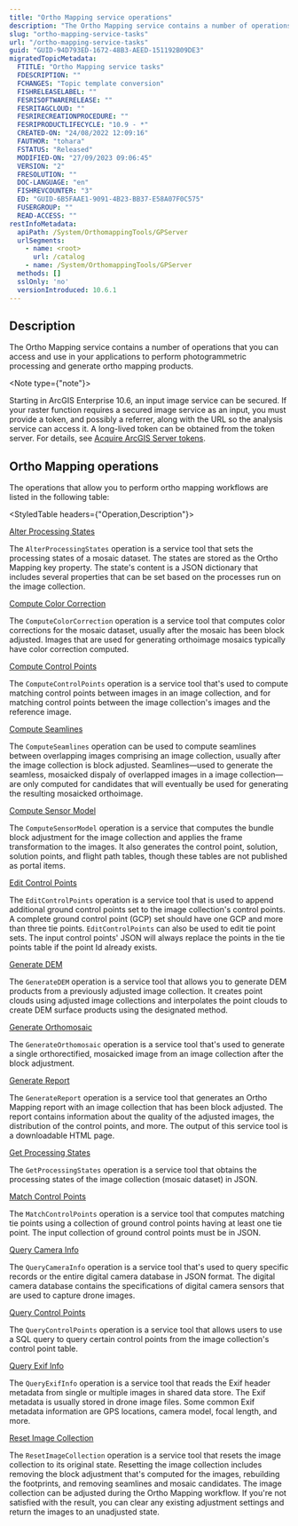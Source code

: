 ```yaml
---
title: "Ortho Mapping service operations"
description: "The Ortho Mapping service contains a number of operations that you can access and use in your applications."
slug: "ortho-mapping-service-tasks"
url: "/ortho-mapping-service-tasks"
guid: "GUID-94D793ED-1672-48B3-AEED-151192B09DE3"
migratedTopicMetadata:
  FTITLE: "Ortho Mapping service tasks"
  FDESCRIPTION: ""
  FCHANGES: "Topic template conversion"
  FISHRELEASELABEL: ""
  FESRISOFTWARERELEASE: ""
  FESRITAGCLOUD: ""
  FESRIRECREATIONPROCEDURE: ""
  FESRIPRODUCTLIFECYCLE: "10.9 - *"
  CREATED-ON: "24/08/2022 12:09:16"
  FAUTHOR: "tohara"
  FSTATUS: "Released"
  MODIFIED-ON: "27/09/2023 09:06:45"
  VERSION: "2"
  FRESOLUTION: ""
  DOC-LANGUAGE: "en"
  FISHREVCOUNTER: "3"
  ED: "GUID-6B5FAAE1-9091-4B23-BB37-E58A07F0C575"
  FUSERGROUP: ""
  READ-ACCESS: ""
restInfoMetadata:
  apiPath: /System/OrthomappingTools/GPServer
  urlSegments:
    - name: <root>
      url: /catalog
    - name: /System/OrthomappingTools/GPServer
  methods: []
  sslOnly: 'no'
  versionIntroduced: 10.6.1
---
```


## Description

The Ortho Mapping service contains a number of operations that you can access and use in your applications to perform photogrammetric processing and generate ortho mapping products.

<Note type={"note"}>

Starting in ArcGIS Enterprise 10.6, an input image service can be secured. If your raster function requires a secured image service as an input, you must provide a token, and possibly a referrer, along with the URL so the analysis service can access it. A long-lived token can be obtained from the token server. For details, see [Acquire ArcGIS Server tokens](https://enterprise.arcgis.com/en/server/latest/administer/windows/acquiring-arcgis-tokens.htm).

</Note>

## Ortho Mapping operations

The operations that allow you to perform ortho mapping workflows are listed in the following table:

<StyledTable headers={"Operation,Description"}>

<StyledTableRow>

<StyledTableCell cellStyle="markdown">

[Alter Processing States](/alter-processing-states)

</StyledTableCell>

<StyledTableCell cellStyle="markdown">

The `AlterProcessingStates`  operation is a service tool that sets the processing states of a mosaic dataset. The states are stored as the Ortho Mapping key property. The state's content is a JSON dictionary that includes several properties that can be set based on the processes run on the image collection.

</StyledTableCell>

</StyledTableRow>

<StyledTableRow>

<StyledTableCell cellStyle="markdown">

[Compute Color Correction](/compute-color-correction)

</StyledTableCell>

<StyledTableCell cellStyle="markdown">

The `ComputeColorCorrection`  operation is a service tool that computes color corrections for the mosaic dataset, usually after the mosaic has been block adjusted. Images that are used for generating orthoimage mosaics typically have color correction computed.

</StyledTableCell>

</StyledTableRow>

<StyledTableRow>

<StyledTableCell cellStyle="markdown">

[Compute Control Points](/compute-control-points)

</StyledTableCell>

<StyledTableCell cellStyle="markdown">

The `ComputeControlPoints`  operation is a service tool that's used to compute matching control points between images in an image collection, and for matching control points between the image collection's images and the reference image.

</StyledTableCell>

</StyledTableRow>

<StyledTableRow>

<StyledTableCell cellStyle="markdown">

[Compute Seamlines](/compute-seamlines)

</StyledTableCell>

<StyledTableCell cellStyle="markdown">

The `ComputeSeamlines`  operation can be used to compute seamlines between overlapping images comprising an image collection, usually after the image collection is block adjusted. Seamlines—used to generate the seamless, mosaicked dispaly of overlapped images in a image collection—are only computed for candidates that will eventually be used for generating the resulting mosaicked orthoimage.

</StyledTableCell>

</StyledTableRow>

<StyledTableRow>

<StyledTableCell cellStyle="markdown">

[Compute Sensor Model](/compute-sensor-model)

</StyledTableCell>

<StyledTableCell cellStyle="markdown">

The `ComputeSensorModel`  operation is a service that computes the bundle block adjustment for the image collection and applies the frame transformation to the images. It also generates the control point, solution, solution points, and flight path tables, though these tables are not published as portal items.

</StyledTableCell>

</StyledTableRow>

<StyledTableRow>

<StyledTableCell cellStyle="markdown">

[Edit Control Points](/edit-control-points)

</StyledTableCell>

<StyledTableCell cellStyle="markdown">

The `EditControlPoints`  operation is a service tool that is used to append additional ground control points set to the image collection's control points. A complete ground control point (GCP) set should have one GCP and more than three tie points. `EditControlPoints`  can also be used to edit tie point sets. The input control points' JSON will always replace the points in the tie points table if the point Id already exists.

</StyledTableCell>

</StyledTableRow>

<StyledTableRow>

<StyledTableCell cellStyle="markdown">

[Generate DEM](/generate-dem)

</StyledTableCell>

<StyledTableCell cellStyle="markdown">

The `GenerateDEM`  operation is a service tool that allows you to generate DEM products from a previously adjusted image collection. It creates point clouds using adjusted image collections and interpolates the point clouds to create DEM surface products using the designated method.

</StyledTableCell>

</StyledTableRow>

<StyledTableRow>

<StyledTableCell cellStyle="markdown">

[Generate Orthomosaic](/generate-orthomosaic)

</StyledTableCell>

<StyledTableCell cellStyle="markdown">

The `GenerateOrthomosaic`  operation is a service tool that's used to generate a single orthorectified, mosaicked image from an image collection after the block adjustment.

</StyledTableCell>

</StyledTableRow>

<StyledTableRow>

<StyledTableCell cellStyle="markdown">

[Generate Report](/generate-report)

</StyledTableCell>

<StyledTableCell cellStyle="markdown">

The `GenerateReport`  operation is a service tool that generates an Ortho Mapping report with an image collection that has been block adjusted. The report contains information about the quality of the adjusted images, the distribution of the control points, and more. The output of this service tool is a downloadable HTML page.

</StyledTableCell>

</StyledTableRow>

<StyledTableRow>

<StyledTableCell cellStyle="markdown">

[Get Processing States](/get-processing-states)

</StyledTableCell>

<StyledTableCell cellStyle="markdown">

The `GetProcessingStates`  operation is a service tool that obtains the processing states of the image collection (mosaic dataset) in JSON.

</StyledTableCell>

</StyledTableRow>

<StyledTableRow>

<StyledTableCell cellStyle="markdown">

[Match Control Points](/match-control-points)

</StyledTableCell>

<StyledTableCell cellStyle="markdown">

The `MatchControlPoints`  operation is a service tool that computes matching tie points using a collection of ground control points having at least one tie point. The input collection of ground control points must be in JSON.

</StyledTableCell>

</StyledTableRow>

<StyledTableRow>

<StyledTableCell cellStyle="markdown">

[Query Camera Info](/query-camera-info)

</StyledTableCell>

<StyledTableCell cellStyle="markdown">

The `QueryCameraInfo`  operation is a service tool that's used to query specific records or the entire digital camera database in JSON format. The digital camera database contains the specifications of digital camera sensors that are used to capture drone images.

</StyledTableCell>

</StyledTableRow>

<StyledTableRow>

<StyledTableCell cellStyle="markdown">

[Query Control Points](/query-control-points)

</StyledTableCell>

<StyledTableCell cellStyle="markdown">

The `QueryControlPoints`  operation is a service tool that allows users to use a SQL query to query certain control points from the image collection's control point table.

</StyledTableCell>

</StyledTableRow>

<StyledTableRow>

<StyledTableCell cellStyle="markdown">

[Query Exif Info](/query-exif-info)

</StyledTableCell>

<StyledTableCell cellStyle="markdown">

The `QueryExifInfo`  operation is a service tool that reads the Exif header metadata from single or multiple images in shared data store. The Exif metadata is usually stored in drone image files. Some common Exif metadata information are GPS locations, camera model, focal length, and more.

</StyledTableCell>

</StyledTableRow>

<StyledTableRow>

<StyledTableCell cellStyle="markdown">

[Reset Image Collection](/reset-image-collection)

</StyledTableCell>

<StyledTableCell cellStyle="markdown">

The `ResetImageCollection`  operation is a service tool that resets the image collection to its original state. Resetting the image collection includes removing the block adjustment that's computed for the images, rebuilding the footprints, and removing seamlines and mosaic candidates. The image collection can be adjusted during the Ortho Mapping workflow. If you're not satisfied with the result, you can clear any existing adjustment settings and return the images to an unadjusted state.

</StyledTableCell>

</StyledTableRow>

</StyledTable>
